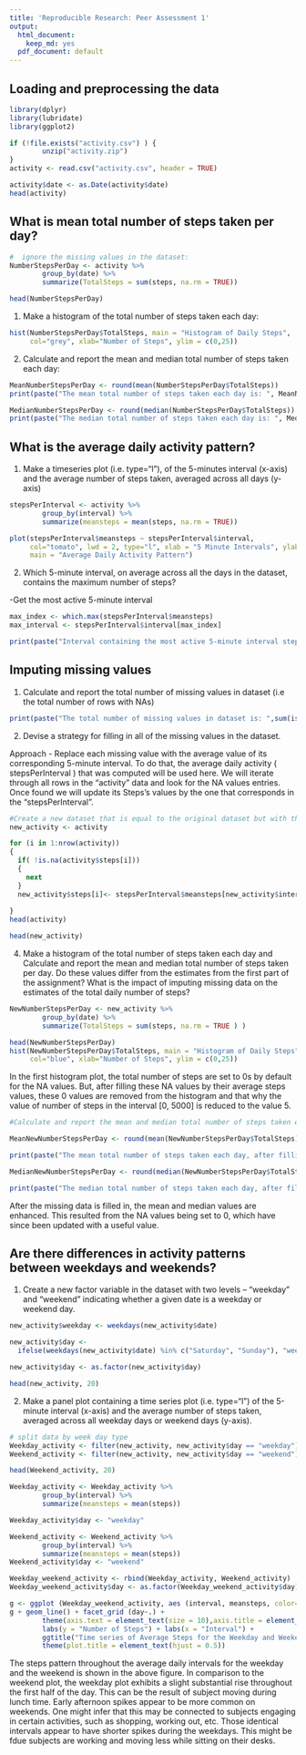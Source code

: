 ```yaml
---
title: 'Reproducible Research: Peer Assessment 1'
output:
  html_document:
    keep_md: yes
  pdf_document: default
---
```



## Loading and preprocessing the data

```r
library(dplyr)
library(lubridate)
library(ggplot2)
```

```r

if (!file.exists("activity.csv") ) {
        unzip("activity.zip")
}
activity <- read.csv("activity.csv", header = TRUE)

activity$date <- as.Date(activity$date)
head(activity)
```

## What is mean total number of steps taken per day?

```r
#  ignore the missing values in the dataset:
NumberStepsPerDay <- activity %>%
        group_by(date) %>%
        summarize(TotalSteps = sum(steps, na.rm = TRUE)) 

head(NumberStepsPerDay)
```

1. Make a histogram of the total number of steps taken each day:
```r
hist(NumberStepsPerDay$TotalSteps, main = "Histogram of Daily Steps",
     col="grey", xlab="Number of Steps", ylim = c(0,25))
```

2. Calculate and report the mean and median total number of steps taken each day:
```r
MeanNumberStepsPerDay <- round(mean(NumberStepsPerDay$TotalSteps))
print(paste("The mean total number of steps taken each day is: ", MeanNumberStepsPerDay))

MedianNumberStepsPerDay <- round(median(NumberStepsPerDay$TotalSteps))
print(paste("The median total number of steps taken each day is: ", MedianNumberStepsPerDay))

```

## What is the average daily activity pattern?

1. Make a timeseries plot (i.e. type="l"), of the 5-minutes interval (x-axis) and the average number of steps taken, averaged across all days (y-axis)
```r
stepsPerInterval <- activity %>%
        group_by(interval) %>%
        summarize(meansteps = mean(steps, na.rm = TRUE))

plot(stepsPerInterval$meansteps ~ stepsPerInterval$interval,
     col="tomato", lwd = 2, type="l", xlab = "5 Minute Intervals", ylab = "Average number of steps",
     main = "Average Daily Activity Pattern")

```

2. Which 5-minute interval, on average across all the days in the dataset, contains the maximum number of steps? 

-Get the most active 5-minute interval
```r
max_index <- which.max(stepsPerInterval$meansteps)
max_interval <- stepsPerInterval$interval[max_index]

print(paste("Interval containing the most active 5-minute interval steps on average: ",max_interval))
```

## Imputing missing values

1. Calculate and report the total number of missing values in dataset (i.e the total number of rows with NAs)

```r
print(paste("The total number of missing values in dataset is: ",sum(is.na(activity$steps))))
```

2. Devise a strategy for filling in all of the missing values in the dataset. 

Approach - Replace each missing value with the average value of its corresponding 5-minute interval. To do that, the average daily activity  ( stepsPerInterval ) that was computed will be used here. We will iterate through all rows in the "activity" data and look for the NA values entries. Once found we will update its Steps's values by the one that corresponds in the  "stepsPerInterval".

```r
#Create a new dataset that is equal to the original dataset but with the missing data filled in.
new_activity <- activity

for (i in 1:nrow(activity))
{
  if( !is.na(activity$steps[i]))
  {
    next
  }
  new_activity$steps[i]<- stepsPerInterval$meansteps[new_activity$interval[i] == stepsPerInterval$interval]
  
}
head(activity)

head(new_activity)
```

4. Make a histogram of the total number of steps taken each day and Calculate and report the mean and median total number of steps taken per day. Do these values differ from the estimates from the first part of the assignment? What is the impact of imputing missing data on the estimates of the total daily number of steps?

```r
NewNumberStepsPerDay <- new_activity %>%
        group_by(date) %>%
        summarize(TotalSteps = sum(steps, na.rm = TRUE ) ) 

head(NewNumberStepsPerDay)
hist(NewNumberStepsPerDay$TotalSteps, main = "Histogram of Daily Steps",
     col="blue", xlab="Number of Steps", ylim = c(0,25))
```

In the first histogram plot, the total number of steps are set to 0s by default for the NA values. But, after filling these NA values by their average steps values, these 0 values are removed from the histogram and that why the value of number of steps in the interval [0, 5000] is reduced to the value 5.


```r
#Calculate and report the mean and median total number of steps taken each day:

MeanNewNumberStepsPerDay <- round(mean(NewNumberStepsPerDay$TotalSteps))

print(paste("The mean total number of steps taken each day, after filling the NA values, is: ", MeanNewNumberStepsPerDay))

MedianNewNumberStepsPerDay <- round(median(NewNumberStepsPerDay$TotalSteps))

print(paste("The median total number of steps taken each day, after filling the NA values,is: ", MedianNewNumberStepsPerDay))

```

After the missing data is filled in, the mean and median values are enhanced. This resulted from the NA values being set to 0, which have since been updated with a useful value.

## Are there differences in activity patterns between weekdays and weekends?

1. Create a new factor variable in the dataset with two levels -- "weekday" and "weekend" indicating whether a given date is a weekday or weekend day.


```r
new_activity$weekday <- weekdays(new_activity$date)

new_activity$day <-
  ifelse(weekdays(new_activity$date) %in% c("Saturday", "Sunday"), "weekend", "weekday")

new_activity$day <- as.factor(new_activity$day)

head(new_activity, 20)

```


2. Make a panel plot containing a time series plot (i.e. type=“l”) of the 5-minute interval (x-axis) and the average number of steps taken, averaged across all weekday days or weekend days (y-axis).

``` r
# split data by week day type
Weekday_activity <- filter(new_activity, new_activity$day == "weekday")
Weekend_activity <- filter(new_activity, new_activity$day == "weekend")

head(Weekend_activity, 20)
```

```r
Weekday_activity <- Weekday_activity %>%
        group_by(interval) %>%
        summarize(meansteps = mean(steps)) 

Weekday_activity$day <- "weekday"

Weekend_activity <- Weekend_activity %>%
        group_by(interval) %>%
        summarize(meansteps = mean(steps)) 
Weekend_activity$day <- "weekend"

Weekday_weekend_activity <- rbind(Weekday_activity, Weekend_activity)
Weekday_weekend_activity$day <- as.factor(Weekday_weekend_activity$day)

g <- ggplot (Weekday_weekend_activity, aes (interval, meansteps, color=day))
g + geom_line() + facet_grid (day~.) + 
        theme(axis.text = element_text(size = 10),axis.title = element_text(size = 10)) + 
        labs(y = "Number of Steps") + labs(x = "Interval") + 
        ggtitle("Time series of Average Steps for the Weekday and Weekend") + 
        theme(plot.title = element_text(hjust = 0.5))
```

The steps pattern throughout the average daily intervals for the weekday and the weekend is shown in the above figure. In comparison to the weekend plot, the weekday plot exhibits a slight substantial rise throughout the first half of the day. This can be the result of subject moving during lunch time. 
Early afternoon spikes appear to be more common on weekends. One might infer that this may be connected to subjects engaging in certain activities, such as shopping, working out, etc.  Those identical intervals appear to have shorter spikes during the weekdays. This might be fdue subjects are working and moving less while sitting on their desks.
